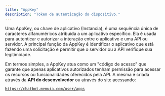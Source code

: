 ```yaml
---
title: "AppKey"
description: "Token de autenticação do dispositivo."
---
```


Uma AppKey, ou chave de aplicativo (Instancia), é uma sequência única de caracteres alfanuméricos atribuída a um aplicativo específico. Ela é usada para autenticar e autorizar a interação entre o aplicativo e uma API ou servidor. A principal função da AppKey é identificar o aplicativo que está fazendo uma solicitação e permitir que o servidor ou a API verifique sua legitimidade.

Em termos simples, a AppKey atua como um "código de acesso" que garante que apenas aplicativos autorizados tenham permissão para acessar os recursos ou funcionalidades oferecidos pela API. A mesma é criada através da **API do desenvolvedor** ou através do site acessando:

[`https://chatbot.menuia.com/user/apps`](https://chatbot.menuia.com/user/apps)